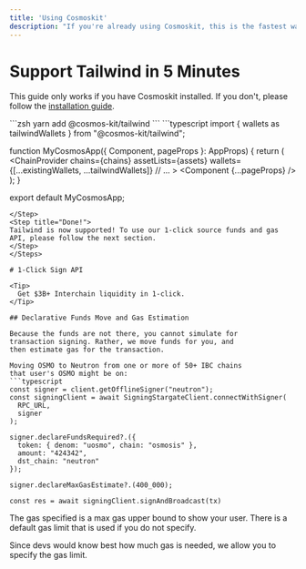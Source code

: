 ```yaml
---
title: 'Using Cosmoskit'
description: "If you're already using Cosmoskit, this is the fastest way to start."
---
```


# Support Tailwind in 5 Minutes
This guide only works if you have Cosmoskit installed.
If you don't, please follow the [installation guide](https://docs.cosmoskit.com/get-started).

<Steps>

<Step title="Download Cosmoskit's Tailwind wallet adapter.">
```zsh
yarn add @cosmos-kit/tailwind
```
</Step>

<Step title="Add to provider.">
```typescript
import { wallets as tailwindWallets } from "@cosmos-kit/tailwind"; 

function MyCosmosApp({ Component, pageProps }: AppProps) {
  return (
      <ChainProvider
        chains={chains}
        assetLists={assets}
        wallets={[...existingWallets, ...tailwindWallets]}
        // ...
      >
        <Component {...pageProps} />
      </ChainProvider>
  );
}
 
export default MyCosmosApp;
```
</Step>
<Step title="Done!">
Tailwind is now supported! To use our 1-click source funds and gas 
API, please follow the next section.
</Step>
</Steps>

# 1-Click Sign API

<Tip>
  Get $3B+ Interchain liquidity in 1-click.
</Tip>

## Declarative Funds Move and Gas Estimation

Because the funds are not there, you cannot simulate for
transaction signing. Rather, we move funds for you, and 
then estimate gas for the transaction.

Moving OSMO to Neutron from one or more of 50+ IBC chains
that user's OSMO might be on: 
```typescript
const signer = client.getOfflineSigner("neutron");
const signingClient = await SigningStargateClient.connectWithSigner(
  RPC_URL,
  signer
);

signer.declareFundsRequired?.({
  token: { denom: "uosmo", chain: "osmosis" },
  amount: "424342",
  dst_chain: "neutron"
});

signer.declareMaxGasEstimate?.(400_000);

const res = await signingClient.signAndBroadcast(tx)
```

The gas specified is a max gas upper bound to show your user.
There is a default gas limit that is used if you do not specify. 

Since devs would know best how much gas is needed, we allow
you to specify the gas limit.
